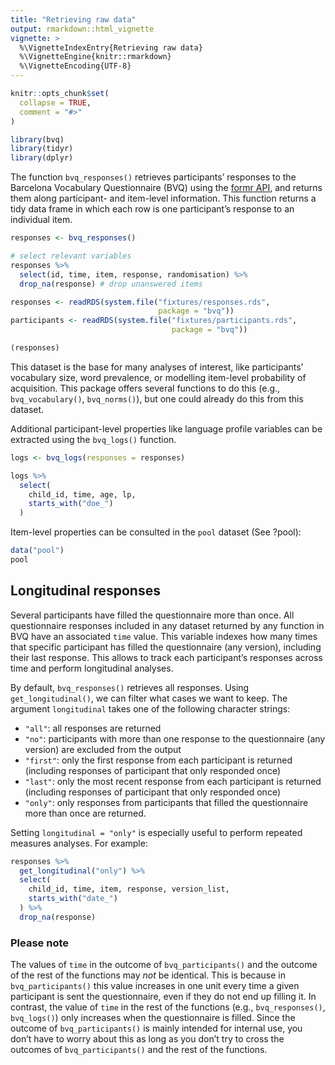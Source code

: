 ---
title: "Retrieving raw data"
output: rmarkdown::html_vignette
vignette: >
  %\VignetteIndexEntry{Retrieving raw data}
  %\VignetteEngine{knitr::rmarkdown}
  %\VignetteEncoding{UTF-8}
---

```{r, include = FALSE}
knitr::opts_chunk$set(
  collapse = TRUE,
  comment = "#>"
)
```

```{r setup, message=FALSE, warning=FALSE}
library(bvq)
library(tidyr)
library(dplyr)
```

The function `bvq_responses()` retrieves participants' responses to the Barcelona Vocabulary Questionnaire (BVQ) using the [formr API](https://formr.org/documentation), and returns them along participant- and item-level information. This function returns a tidy data frame in which each row is one participant's response to an individual item. 

```{r responses, eval=FALSE, echo=TRUE, message=FALSE, warning=FALSE, paged.print=FALSE}
responses <- bvq_responses()

# select relevant variables
responses %>%
  select(id, time, item, response, randomisation) %>%
  drop_na(response) # drop unanswered items
```

```{r load-responses, echo=FALSE, message=FALSE, warning=FALSE, paged.print=FALSE}
responses <- readRDS(system.file("fixtures/responses.rds", 
                                 package = "bvq"))
participants <- readRDS(system.file("fixtures/participants.rds", 
                                    package = "bvq"))

(responses)
```

This dataset is the base for many analyses of interest, like participants' vocabulary size, word prevalence, or modelling item-level probability of acquisition. This package offers several functions to do this (e.g., `bvq_vocabulary()`, `bvq_norms()`), but one could already do this from this dataset.

Additional participant-level properties like language profile variables can be extracted using the `bvq_logs()` function.

```{r logs, eval=FALSE, echo=TRUE, message=FALSE, warning=FALSE, paged.print=FALSE}
logs <- bvq_logs(responses = responses)

logs %>%
  select(
    child_id, time, age, lp,
    starts_with("doe_")
  )
```

Item-level properties can be consulted in the `pool` dataset (See ?pool):

```{r pool}
data("pool")
pool
```

## Longitudinal responses

Several participants have filled the questionnaire more than once. All questionnaire responses included in any dataset returned by any function in BVQ have an associated `time` value. This variable indexes how many times that specific participant has filled the questionnaire (any version), including their last response. This allows to track each participant's responses across time and perform longitudinal analyses.

By default, `bvq_responses()` retrieves all responses. Using `get_longitudinal()`, we can filter what cases we want to keep. The argument `longitudinal ` takes one of the following character strings:

* `"all"`: all responses are returned
* `"no"`: participants with more than one response to the questionnaire (any version) are excluded from the output
* `"first"`: only the first response from each participant is returned (including responses of participant that only responded once)
* `"last"`: only the most recent response from each participant is returned (including responses of participant that only responded once)
* `"only"`: only responses from participants that filled the questionnaire more than once are returned.

Setting `longitudinal = "only"` is especially useful to perform repeated measures analyses. For example:

```{r responses-longitudinal, echo=FALSE, message=FALSE, warning=FALSE, paged.print=FALSE}
responses %>%
  get_longitudinal("only") %>%
  select(
    child_id, time, item, response, version_list,
    starts_with("date_")
  ) %>%
  drop_na(response)
```

### Please note

The values of `time` in the outcome of `bvq_participants()` and the outcome of the rest of the functions may *not* be identical. This is because in `bvq_participants()` this value increases in one unit every time a given participant is sent the questionnaire, even if they do not end up filling it. In contrast, the value of `time` in the rest of the functions (e.g., `bvq_responses()`, `bvq_logs()`) only increases when the questionnaire is filled. Since the outcome of `bvq_participants()` is mainly intended for internal use, you don't have to worry about this as long as you don't try to cross the outcomes of `bvq_participants()` and the rest of the functions.
